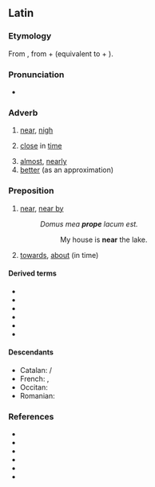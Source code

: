 ==Latin==

===Etymology===
From {{inh|la|ine-pro|*prokʷe}}, from {{m|ine-pro|*per-|*pro-}} + {{m|ine-pro|*-kʷe}} (equivalent to {{m|la|pro}} + {{m|la|-que}}).

===Pronunciation===
* {{la-IPA}}

===Adverb===
{{la-adv|prope|propius|proximus}}

# [[near]], [[nigh]]
# {{lb|la|figuratively}} [[close]] in [[time]]
# [[almost]], [[nearly]]
# [[better]] (as an approximation)

===Preposition===
{{head|la|preposition|+ accusative}}

# [[near]], [[near by]]
#: ''Domus mea '''prope''' lacum est.''
#:: My house is '''near''' the lake.
# {{lb|la|figuratively}} [[towards]], [[about]] (in time)

====Derived terms====
{{col-top|2}}
* {{l|la|propiō}}
* {{l|la|propior}}
* {{l|la|proximus}}
* {{l|la|propinquus}}
* {{l|la|propitius}}
* {{l|la|propter}}
{{col-bottom}}

====Descendants====
* Catalan: {{l|ca|prop}}/{{l|ca|proper}}
* French: {{l|fr|prochain}}, {{l|fr|proche}}
* Occitan: {{l|oc|prèp}}
* Romanian: {{l|ro|aproape}}

===References===
* {{R:L&S}}
* {{R:Elementary Lewis}}
* {{R:du Cange}}
* {{R:Gaffiot}}
* {{R:M&A}}
* {{R:ine:IEW|vol=III|page=810}}